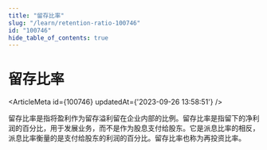 ```yaml
---
title: "留存比率"
slug: "/learn/retention-ratio-100746"
id: "100746"
hide_table_of_contents: true
---
```



# 留存比率

<ArticleMeta id={100746} updatedAt={'2023-09-26 13:58:51'} />
<div className='border-solid border-b border-t-0 my-4 border-[var(--ifm-color-gray-300)]' />

留存比率是指将盈利作为留存溢利留在企业内部的比例。留存比率是指留下的净利润的百分比，用于发展业务，而不是作为股息支付给股东。它是派息比率的相反，派息比率衡量的是支付给股东的利润的百分比。留存比率也称为再投资比率。
